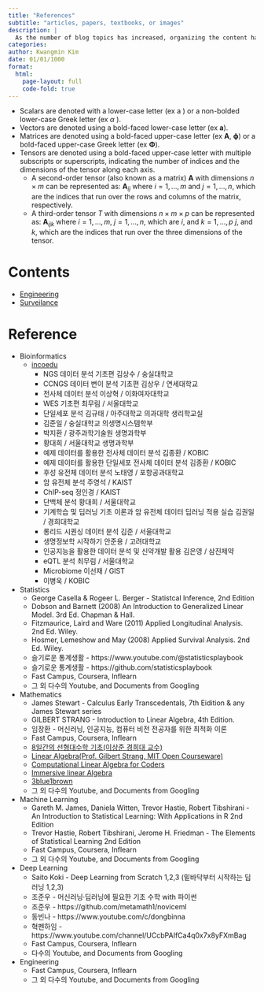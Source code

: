 ---
title: "References"
subtitle: "articles, papers, textbooks, or images"
description: |
  As the number of blog topics has increased, organizing the content has become more challenging. To enhance content accessibility and facilitate an understanding of the blog's relevance, we have provided links to a list of contents categorized by topic.
categories:
author: Kwangmin Kim
date: 01/01/1000
format: 
  html:
    page-layout: full
    code-fold: true
---

:::{.callout-note}
* Scalars are denoted with a lower-case letter (ex a ) or a non-bolded lower-case Greek letter (ex $\alpha$ ).
* Vectors are denoted using a bold-faced lower-case letter (ex $\mathbf a$).
* Matrices are denoted using a bold-faced upper-case letter (ex $\mathbf A$, $\mathbf \phi$) or a bold-faced upper-case Greek letter (ex $\mathbf \Phi$).
* Tensors are denoted using a bold-faced upper-case letter with multiple subscripts or superscripts, indicating the number of indices and the dimensions of the tensor along each axis. 
  * A second-order tensor (also known as a matrix) $\mathbf A$ with dimensions $n \times m$ can be represented as: 
  $\mathbf A_{ij}$ where $i = 1,\dots,m$ and $j = 1,\dots,n$, which are the indices that run over the rows and columns of the matrix, respectively. 
  * A third-order tensor $T$ with dimensions $n \times m \times p$ can be represented as:
   $\mathbf A_{ijk}$ where $i = 1,\dots,m$, $j = 1,\dots,n$, which are $i$, and $k = 1,\dots,p$ $j$, and $k$, which are the indices that run over the three dimensions of the tensor.

:::

# Contents

* [Engineering](../posts/Engineering/guide_map/index.qmd)
* [Surveilance](../posts/Surveilance/guide_map/index.qmd)

# Reference

* Bioinformatics
    *  [incoedu](https://edu.insilicogen.com/kobic/course/map)
        * NGS 데이터 분석 기초편	김상수 / 숭실대학교	
        * CCNGS 데이터 변이 분석 기초편	김상우 / 연세대학교	
        * 전사체 데이터 분석	이상혁 / 이화여자대학교	
        * WES 기초편	최무림 / 서울대학교	
        * 단일세포 분석	김규태 / 아주대학교 의과대학 생리학교실
        * 김준일 / 숭실대학교 의생명시스템학부
        * 박지환 / 광주과학기술원 생명과학부
        * 황대희 / 서울대학교 생명과학부	
        * 예제 데이터를 활용한 전사체 데이터 분석	김종환 / KOBIC	
        * 예제 데이터를 활용한 단일세포 전사체 데이터 분석	김종환 / KOBIC	
        * 후성 유전체 데이터 분석	노태영 / 포항공과대학교	
        * 암 유전체 분석	주영석 / KAIST	
        * ChIP-seq	정인경 / KAIST	
        * 단백체 분석	황대희 / 서울대학교	
        * 기계학습 및 딥러닝 기초 이론과 암 유전체 데이터 딥러닝 적용 실습	김권일 / 경희대학교	
        * 롱리드 시퀀싱 데이터 분석	김준 / 서울대학교	
        * 생명정보학 시작하기	안준용 / 고려대학교	
        * 인공지능을 활용한 데이터 분석 및 신약개발 활용	김은영 / 삼진제약	
        * eQTL 분석	최무림 / 서울대학교	
        * Microbiome	이선재 / GIST
        * 이병욱 / KOBIC
* Statistics 
    * George Casella & Rogeer L. Berger - Statistcal Inference, 2nd Edition
    * Dobson and Barnett (2008) An Introduction to Generalized Linear Model. 3rd Ed. Chapman & Hall.
    * Fitzmaurice, Laird and Ware (2011) Applied Longitudinal Analysis. 2nd Ed. Wiley.
    * Hosmer, Lemeshow and May (2008) Applied Survival Analysis. 2nd Ed. Wiley.
    * 슬기로운 통계생활 - https://www.youtube.com/@statisticsplaybook
    * 슬기로운 통계생활 - https://github.com/statisticsplaybook
    * Fast Campus, Coursera, Inflearn
    * 그 외 다수의 Youtube, and Documents from Googling
* Mathematics
    * James Stewart - Calculus Early Transcedentals, 7th Eidition & any James Stewart series
    * GILBERT STRANG - Introduction to Linear Algebra, 4th Edition. 
    * 임장환 - 머신러닝, 인공지능, 컴퓨터 비전 전공자를 위한 최적화 이론
    * Fast Campus, Coursera, Inflearn
    * [8일간의 선형대수학 기초(이상준 경희대 교수)](https://www.youtube.com/playlist?list=PLaqQvlCBe8vIkIEb4GX2ZZ1A4tFYeXR5W)
    * [Linear Algebra(Prof. Gilbert Strang, MIT Open Courseware)](https://ocw.mit.edu/courses/18-06-linear-algebra-spring-2010/)
    * [Computational Linear Algebra for Coders](https://github.com/fastai/numerical-linear-algebra/blob/master/README.md)
    * [Immersive linear Algebra](http://immersivemath.com/ila/)
    * [3blue1brown](https://www.3blue1brown.com/topics/linear-algebra)
    * 그 외 다수의 Youtube, and Documents from Googling
* Machine Learning
    * Gareth M. James, Daniela Witten, Trevor Hastie, Robert Tibshirani - An Introduction to Statistical Learning: With Applications in R 2nd Edition
    * Trevor Hastie, Robert Tibshirani, Jerome H. Friedman - The Elements of Statistical Learning 2nd Edition
    * Fast Campus, Coursera, Inflearn
    * 그 외 다수의 Youtube, and Documents from Googling
* Deep Learning
    * Saito Koki - Deep Learning from Scratch 1,2,3 (밑바닥부터 시작하는 딥러닝 1,2,3)
    * 조준우 - 머신러닝·딥러닝에 필요한 기초 수학 with 파이썬
    * 조준우 - https://github.com/metamath1/noviceml
    * 동빈나 - https://www.youtube.com/c/dongbinna 
    * 혁펜하임 - https://www.youtube.com/channel/UCcbPAIfCa4q0x7x8yFXmBag
    * Fast Campus, Coursera, Inflearn
    * 다수의 Youtube, and Documents from Googling
* Engineering
    * Fast Campus, Coursera, Inflearn
    * 그 외 다수의 Youtube, and Documents from Googling